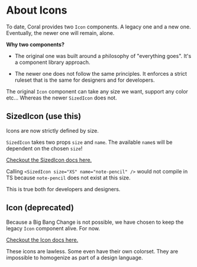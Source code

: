
<Meta title="Design System/Icon/About" />

# About Icons

To date, Coral provides two `Icon` components. A legacy one and a new one. Eventually, the newer one will remain, alone.

**Why two components?**

- The original one was built around a philosophy of "everything goes". It's a component library approach.

- The newer one does not follow the same principles. It enforces a strict ruleset that is the same for designers and for developers.

The original `Icon` component can take any size we want, support any color etc... Whereas the newer `SizedIcon` does not.

## SizedIcon (use this)

Icons are now strictly defined by size.

`SizedIcon` takes two props `size` and `name`. The available `name`s will be dependent on the chosen `size`!

[Checkout the SizedIcon docs here.](/docs/components-icon-sizedicon--icon-xs)

<Canvas>
	<Story name="SizedIconExample">
		<StackHorizontal gap="XS">
			<SizedIcon size="S" name="note-pencil" />
			<SizedIcon size="M" name="note-pencil" />
			<SizedIcon size="L" name="note-pencil" />
		</StackHorizontal>
	</Story>
</Canvas>

Calling `<SizedIcon size="XS" name="note-pencil" />` would not compile in TS because `note-pencil` does not exist at this size.

This is true both for developers and designers.

## Icon (deprecated)

Because a Big Bang Change is not possible, we have chosen to keep the legacy `Icon` component alive. For now.

[Checkout the Icon docs here.](/docs/components-icon-icon-legacy--page)

<Canvas>
	<Story name="IconExample">
		<StackHorizontal gap="XS">
			<Icon name="talend-cross" style={{ width: '1.2rem', height: '1.2rem' }} />
			<Icon name="talend-cross" />
			<Icon name="talend-cross" style={{ width: '2.4rem', height: '2.4rem' }} />
		</StackHorizontal>
	</Story>
</Canvas>

These icons are lawless. Some even have their own colorset. They are impossible to homogenize as part of a design language.
